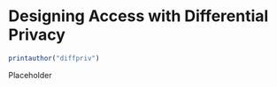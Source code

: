 # Designing Access with Differential Privacy {#diffpriv}

```r
printauthor("diffpriv")
```

Placeholder